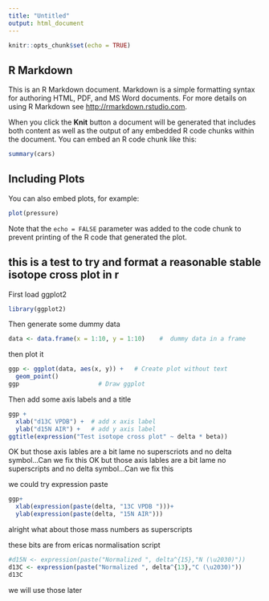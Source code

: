 ```yaml
---
title: "Untitled"
output: html_document
---
```


```r
knitr::opts_chunk$set(echo = TRUE)
```

## R Markdown

This is an R Markdown document. Markdown is a simple formatting syntax for authoring HTML, PDF, and MS Word documents. For more details on using R Markdown see <http://rmarkdown.rstudio.com>.

When you click the **Knit** button a document will be generated that includes both content as well as the output of any embedded R code chunks within the document. You can embed an R code chunk like this:

```r
summary(cars)
```

## Including Plots

You can also embed plots, for example:

```r
plot(pressure)
```

Note that the `echo = FALSE` parameter was added to the code chunk to prevent printing of the R code that generated the plot.


## this is a test to try and format a reasonable stable isotope cross plot in r

First load ggplot2
```r
library(ggplot2)
```


Then generate some dummy data


```r
data <- data.frame(x = 1:10, y = 1:10)    #  dummy data in a frame
```
        
then plot it

```r
ggp <- ggplot(data, aes(x, y)) +   # Create plot without text
  geom_point()
ggp                      # Draw ggplot
```

Then add some axis labels and a title

```r
ggp +                                 
  xlab("d13C VPDB") +  # add x axis label
  ylab("d15N AIR") +   # add y axis label
ggtitle(expression("Test isotope cross plot" ~ delta * beta))

```

OK  but those axis lables are a bit lame no superscriots and no delta symbol...Can we fix this
OK  but those axis lables are a bit lame no superscripts and no delta symbol...Can we fix this

we could try expression paste
```r
ggp+
  xlab(expression(paste(delta, "13C VPDB ")))+
  ylab(expression(paste(delta, "15N AIR")))

```

alright what about those mass numbers as superscripts


  these bits are from ericas normalisation script                 
```r
#d15N <- expression(paste("Normalized ", delta^{15},"N (\u2030)"))
d13C <- expression(paste("Normalized ", delta^{13},"C (\u2030)"))
d13C
```




we will use those later

